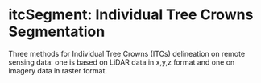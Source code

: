 itcSegment: Individual Tree Crowns Segmentation
======================================================
Three methods for Individual Tree Crowns (ITCs) delineation on remote sensing data: one is based on LiDAR data in x,y,z format
and one on imagery data in raster format.
